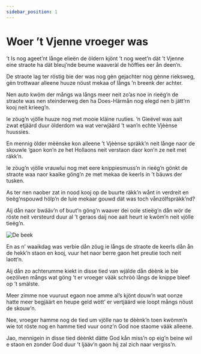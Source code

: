 ```yaml
---
sidebar_position: 1
---
```



# Woer ’t Vjenne vroeger was

<PoemAudio src={fragment} reader={readers.bert} />

<PoemText>

’t Is nog ageet’nt långe elieën
de öldern kjönt ’t nog weet’n
dät ’t Vjenne eine straote ha
dät bleuj’nde beume waaveràl
de höffies eer ån deen’n.

De straote lag ter röstig bie
der was nog gèn gejachter
nog gènne rieksweg, gèn trottwaar
alleene huuze nöust mekaa
of långs ’n breenk der achter.

Nen auto kwöm der mångs wa långs
meer neit zo’as noe in rieëg’n
de straote was nen steinderweg
den ha Does-Härmån nog elegd
nen b jätt’rn kooj neit krieeg’n.

Ie zöug’n vjölle huuze nog
met mooie kläine ruuties.
’n Gieëvel was aait zwat etjäärd
duur ölderdom wa wat verwjäärd
’t wan’n echte Vjèènse huussies.

En mennig ölder mèènske kon
alleene ’t Vjèènse spräkk’n
neit långe naor de skouwle ‘gaon
kon’n ze het Hollaons neit verstaon
daor kon’n ze neit met räkk’n.

Ie zöug’n vjölle vrauwlui nog
met eere knippiesmuss’n
in rieëg’n gönkt de straote waa
naor kaaike göng’n ze met mekaa
de keerls in ’t bäuws der tusken.

As ter nen naober zat in nood
kooj op de buurte räkk’n
wånt in verdreit en tieëg’nspouwd
hölp’n de luie mekaar gouwd
dät was toch vånzölfspräkk’nd?

Aij dån naor bwääv’n of buut’n göng’n
waaver dei oole stieëg’n
dån wör de röste neit versteurd
duur al ’t geraos daij noe aait heurt
ie kwöm’n neit vjölle tieëg’n.

<Image src={theBrook} alt="De beek" />

En as n’ waaikdag was verbie
dån zöug ie långs de straote
de keerls dån ån de hekk’n staon
en kooj, vuur het naor berre gaon
het preutie toch neit laott’n.

Aij dån zo achterumme kiekt
in disse tied van wjälde
dån dèènk ie bie oezölven mångs
wat göng ’t er vroeger vääk schròò långs
de knippe bleef op ’t smälste.

Meer zimme noe vuuruut egaon
noe amme al’s kjönt douw’n
wat oonze hatte meer begjäärt
en heupe geld wòtt’ er vertjäärd
wie loopt mångs nöust de skouw’n.

Nee, vroeger hamme nog de tied
um vjölle nao te dèènk’n
toen kwömm’n wie tot röste nog
en hamme tied vuur oonz’n God
noe staome vääk alleene.

Jao, mennigein in disse tied
dèènkt dätte God kån miss’n
op eig’n beine wil e staon
en zonder God duur ’t ljääv’n gaon
hij zal zich naar vergiss’n.

</PoemText>
